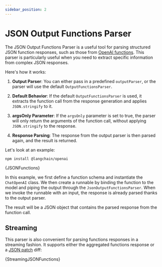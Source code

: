 ```yaml
---
sidebar_position: 2
---
```


# JSON Output Functions Parser


The JSON Output Functions Parser is a useful tool for parsing structured JSON function responses, such as those from [OpenAI functions](/docs/modules/model_io/chat/function_calling). This parser is particularly useful when you need to extract specific information from complex JSON responses.

Here's how it works:

1. **Output Parser**: You can either pass in a predefined `outputParser`, or the parser will use the default `OutputFunctionsParser`.

2. **Default Behavior**: If the default `OutputFunctionsParser` is used, it extracts the function call from the response generation and applies `JSON.stringify` to it.

3. **argsOnly Parameter**: If the `argsOnly` parameter is set to true, the parser will only return the arguments of the function call, without applying `JSON.stringify` to the response.

4. **Response Parsing**: The response from the output parser is then parsed again, and the result is returned.

Let's look at an example:


<IntegrationInstallTooltip></IntegrationInstallTooltip>

```bash npm2yarn
npm install @langchain/openai
```

<CodeBlock language="typescript">{JSONFunctions}</CodeBlock>

In this example, we first define a function schema and instantiate the `ChatOpenAI` class. We then create a runnable by binding the function to the model and piping the output through the `JsonOutputFunctionsParser`. When we invoke the runnable with an input, the response is already parsed thanks to the output parser.

The result will be a JSON object that contains the parsed response from the function call.

## Streaming

This parser is also convenient for parsing functions responses in a streaming fashion. It supports either the aggregated functions response or a [JSON patch](https://jsonpatch.com/) diff:

<CodeBlock language="typescript">{StreamingJSONFunctions}</CodeBlock>

